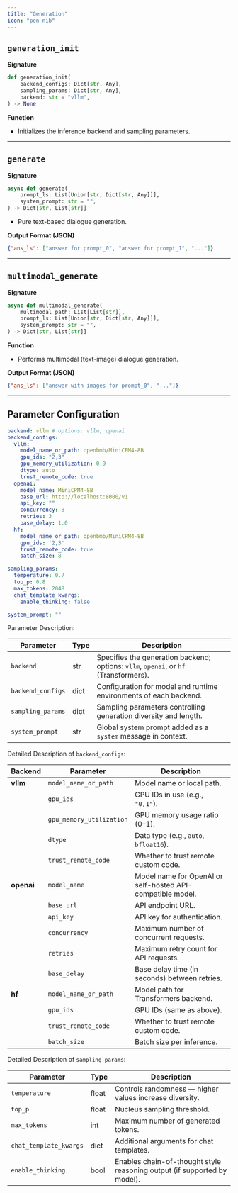 ```yaml
---
title: "Generation"
icon: "pen-nib"
---
```


## `generation_init`

**Signature**  
```python
def generation_init(
    backend_configs: Dict[str, Any],
    sampling_params: Dict[str, Any],
    backend: str = "vllm",
) -> None
```

**Function**  
- Initializes the inference backend and sampling parameters.
---

## `generate`

**Signature**  
```python
async def generate(
    prompt_ls: List[Union[str, Dict[str, Any]]],
    system_prompt: str = "",
) -> Dict[str, List[str]]
```

- Pure text-based dialogue generation.

**Output Format (JSON)**  
```json
{"ans_ls": ["answer for prompt_0", "answer for prompt_1", "..."]}
```
---

## `multimodal_generate`

**Signature**  
```python
async def multimodal_generate(
    multimodal_path: List[List[str]],
    prompt_ls: List[Union[str, Dict[str, Any]]],
    system_prompt: str = "",
) -> Dict[str, List[str]]
```

**Function**  
- Performs multimodal (text-image) dialogue generation.

**Output Format (JSON)**  
```json
{"ans_ls": ["answer with images for prompt_0", "..."]}
```


---


## Parameter Configuration

```yaml servers/generation/parameter.yaml icon="/images/yaml.svg"
backend: vllm # options: vllm, openai
backend_configs:
  vllm:
    model_name_or_path: openbmb/MiniCPM4-8B
    gpu_ids: "2,3"
    gpu_memory_utilization: 0.9
    dtype: auto
    trust_remote_code: true
  openai:
    model_name: MiniCPM4-8B
    base_url: http://localhost:8000/v1
    api_key: ""
    concurrency: 8
    retries: 3
    base_delay: 1.0
  hf:
    model_name_or_path: openbmb/MiniCPM4-8B
    gpu_ids: '2,3'
    trust_remote_code: true
    batch_size: 8

sampling_params:
  temperature: 0.7
  top_p: 0.8
  max_tokens: 2048
  chat_template_kwargs:
    enable_thinking: false

system_prompt: ""
```

Parameter Description:

| Parameter | Type | Description |
|------|------|------|
| `backend` | str | Specifies the generation backend; options: `vllm`, `openai`, or `hf` (Transformers). |
| `backend_configs` | dict | Configuration for model and runtime environments of each backend. |
| `sampling_params` | dict | Sampling parameters controlling generation diversity and length. |
| `system_prompt` | str | Global system prompt added as a `system` message in context. |

Detailed Description of `backend_configs`:

| Backend | Parameter | Description |
|------|------|------|
| **vllm** | `model_name_or_path` | Model name or local path. |
|  | `gpu_ids` | GPU IDs in use (e.g., `"0,1"`). |
|  | `gpu_memory_utilization` | GPU memory usage ratio (0–1). |
|  | `dtype` | Data type (e.g., `auto`, `bfloat16`). |
|  | `trust_remote_code` | Whether to trust remote custom code. |
| **openai** | `model_name` | Model name for OpenAI or self-hosted API-compatible model. |
|  | `base_url` | API endpoint URL. |
|  | `api_key` | API key for authentication. |
|  | `concurrency` | Maximum number of concurrent requests. |
|  | `retries` | Maximum retry count for API requests. |
|  | `base_delay` | Base delay time (in seconds) between retries. |
| **hf** | `model_name_or_path` | Model path for Transformers backend. |
|  | `gpu_ids` | GPU IDs (same as above). |
|  | `trust_remote_code` | Whether to trust remote custom code. |
|  | `batch_size` | Batch size per inference. |

Detailed Description of `sampling_params`:

| Parameter | Type | Description |
|------|------|------|
| `temperature` | float | Controls randomness — higher values increase diversity. |
| `top_p` | float | Nucleus sampling threshold. |
| `max_tokens` | int | Maximum number of generated tokens. |
| `chat_template_kwargs` | dict | Additional arguments for chat templates. |
| `enable_thinking` | bool | Enables chain-of-thought style reasoning output (if supported by model). |



